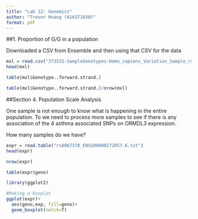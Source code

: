 ```yaml
---
title: "Lab 12: Genomics"
author: "Trevor Hoang (A16371830)"
format: pdf
---
```


##1. Proportion of G/G in a population

Downloaded a CSV from Ensemble and then using that CSV for the data

```r
mxl = read.csv("373531-SampleGenotypes-Homo_sapiens_Variation_Sample_rs8067378.csv")
head(mxl)
```

```r
table(mxl$Genotype..forward.strand.)
```

```r
table(mxl$Genotype..forward.strand.)/nrow(mxl)
```


##Section 4. Population Scale Analysis

One sample is not enough to know what is happening in the entire population. To we need to process more samples to see if there is any association of the 4 asthma associated SNPs on ORMDL3 expression.

How many samples do we have?
```r
expr = read.table("rs8067378_ENSG00000172057.6.txt")
head(expr)
```

```r
nrow(expr)
```

```r
table(expr$geno)
```

```r
library(ggplot2)

#Making a boxplot
ggplot(expr)+
  aes(geno,exp, fill=geno)+
  geom_boxplot(notch=T)
```






